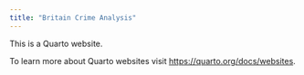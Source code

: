 ```yaml
---
title: "Britain Crime Analysis"
---
```


This is a Quarto website.

To learn more about Quarto websites visit <https://quarto.org/docs/websites>.
